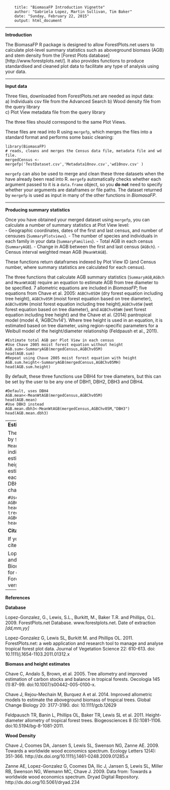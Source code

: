 <!--

        %\VignetteEngine{knitr::rmarkdown}
        %\VignetteIndexEntry{An Introduction to the BiomasaFP Package}
       
-->
        title: "BiomasaFP Introduction Vignette"
        author: "Gabriela Lopez, Martin Sullivan, Tim Baker"
        date: "Sunday, February 22, 2015"
        output: html_document
---

**Introduction**

The BiomasaFP R package is designed to allow ForestPlots.net users to calculate plot-level summary statistics such as aboveground biomass (AGB) and stem density from the [Forest Plots database] [http://www.forestplots.net/]. It also provides functions to produce standardised and cleaned plot data to facilitate any type of analysis using your data.

---

**Input data**

Three files, downloaded from ForestPlots.net are needed as input data:  
a) Individuals csv file from the Advanced Search 
b) Wood density file  from the query library  
c) Plot View metadata file from the query library  

The three files should correspond to the same Plot Views.

These files are read into R using `mergefp`, which merges the files into a standard format and performs some basic cleaning:

```
library(BiomasaFP)
# reads, cleans and merges the Census data file, metadata file and wd file.
mergedCensus <- mergefp('TestDataset.csv','Metadata10nov.csv','wd10nov.csv' )
```

`mergefp` can also be used to merge and clean these three datasets when the have already been read into R. `mergefp` automatically checks whether each argument passed to it is a `data.frame` object, so you **do not** need to specify whether your arguments are dataframes or file paths. The dataset returned by `mergefp` is used as input in many of the other functions in *BiomasaFP*.


-----

**Producing summary statistics**

Once you have obtained your merged dataset using `mergefp`, you can calculate a number of summary statistics at Plot View level:  
- Geographic coordinates, dates of the first and last census, and number of censuses (`SummaryPlotviews`).
- The number of species and individuals in each family in your data (`SummaryFamilies`).
- Total AGB in each census (`SummaryAGB`).
- Change in AGB between the first and last census (`AGBch`).
- Census interval weighted mean AGB (`MeanWtAGB`).    

These functions return dataframes indexed by Plot View ID (and Census number, where summary statistics are calculated for each census).

The three functions that calculate AGB summary statistics (`SummaryAGB`,`AGBch` and `MeanWtAGB`) require an equation to estimate AGB from tree diameter to be specified. 7 allometric equations are included in *BiomasaFP*; five equations from Chave et al. 2005: `AGBChv05DH` (dry forest equation including tree height), `AGBChv05M` (moist forest equation based on tree diameter), `AGBChv05MH` (moist forest equation including tree height),`AGBChv05W` (wet forest equation based on tree diameter), and `AGBChv05WH` (wet forest equation including tree height) and the Chave et al. (2014) pantropical model (model 4, 'AGBChv14'). Where tree height is used in an equation, it is estimated based on tree diameter, using region-specific parameters for a Weibull model of the height/diameter relationship (Feldpaush et al., 2011). 

```
#Estimate total AGB per Plot View in each census
#Use Chave 2005 moist forest equation without height
AGB.sum<-SummaryAGB(mergedCensus,AGBChv05M)
head(AGB.sum)
#Repeat using Chave 2005 moist forest equation with height
AGB.sum.height<-SummaryAGB(mergedCensus,AGBChv05MH)
head(AGB.sum.height)
```

By default, these three functions use DBH4 for tree diameters, but this can be set by the user to be any one of DBH1, DBH2, DBH3 and DBH4.

```
#Default, uses DBH4
AGB.mean<-MeanWtAGB(mergedCensus,AGBChv05M)
head(AGB.mean)
#Use DBH3 instead
AGB.mean.dbh3<-MeanWtAGB(mergedCensus,AGBChv05M,"DBH3")
head(AGB.mean.dbh3)
```
----
**Estimating tree level AGB**

The allometric equations called by `SummaryAGB`,`AGBch` and `MeanWtAGB` can also be accessed individually, and return estimates of AGB and, where height is used in the equatio, estimated height for each tree in each census. Again, these use DBH4 by default, but this can be changed by the user.

```
#Use DBH4 (default)
tree.AGB<-AGBChv05M(mergedCensus)
head(tree.AGB)
#Use DBH3
tree.AGB.dbh3<-AGBChv05M(mergedCensus,"DBH3")
head(tree.AGB.dbh3)
```

**Citation**

If you use this package, please cite as:

Lopez-Gonzalez G., Sullivan M and Baker TR (2015). BiomasaFP: Estimate biomass for data downloaded from ForestPlots.net. R package version 1.0.

-----
**References**

**Database**

Lopez-Gonzalez, G., Lewis, S.L., Burkitt, M., Baker T.R. and Phillips, O.L. 2009. ForestPlots.net Database. www.forestplots.net. Date of extraction *[dd,mm,yy]* 

Lopez-Gonzalez G, Lewis SL, Burkitt M. and Phillips OL. 2011. ForestPlots.net: a web application and research tool to manage and analyse tropical forest plot data. Journal of Vegetation Science 22: 610-613. doi: 10.1111/j.1654-1103.2011.01312.x

**Biomass and height estimates**

Chave C, Andalo S, Brown, et al. 2005. Tree allometry and improved estimation of carbon stocks and balance in tropical forests. Oecologia 145 (1):87-99. doi:10.1007/s00442-005-0100-x.

Chave J, Rejou-Mechain M, Burquez A et al. 2014. Improved allometric models to estimate the aboveground biomass of tropical trees. Global Change Biology 20: 3177-3190. doi: 10.1111/gcb.12629

Feldpausch TR, Banin L, Phillips OL, Baker TR, Lewis SL et al. 2011. Height-diameter allometry of tropical forest trees. Biogeosciences 8 (5):1081-1106. doi:10.5194/bg-8-1081-2011.

**Wood Density**

Chave J, Coomes DA, Jansen S, Lewis SL, Swenson NG, Zanne AE. 2009. Towards a worldwide wood economics spectrum. Ecology Letters 12(4): 351-366. http://dx.doi.org/10.1111/j.1461-0248.2009.01285.x

Zanne AE, Lopez-Gonzalez G, Coomes DA, Ilic J, Jansen S, Lewis SL, Miller RB, Swenson NG, Wiemann MC, Chave J. 2009. Data from: Towards a worldwide wood economics spectrum. Dryad Digital Repository. http://dx.doi.org/10.5061/dryad.234
